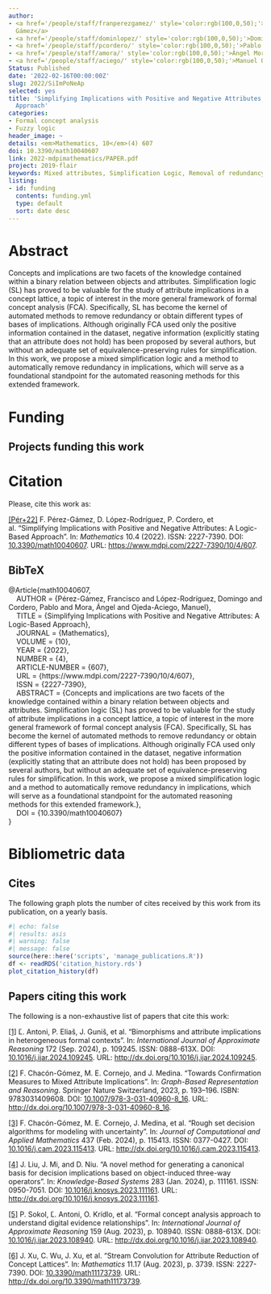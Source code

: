 ```yaml
---
author:
- <a href='/people/staff/franperezgamez/' style='color:rgb(100,0,50);'>Francisco Pérez
  Gámez</a>
- <a href='/people/staff/dominlopez/' style='color:rgb(100,0,50);'>Domingo López Rodríguez</a>
- <a href='/people/staff/pcordero/' style='color:rgb(100,0,50);'>Pablo Cordero</a>
- <a href='/people/staff/amora/' style='color:rgb(100,0,50);'>Ángel Mora</a>
- <a href='/people/staff/aciego/' style='color:rgb(100,0,50);'>Manuel Ojeda-Aciego</a>
Status: Published
date: '2022-02-16T00:00:00Z'
slug: 2022/SiImPoNeAp
selected: yes
title: 'Simplifying Implications with Positive and Negative Attributes: A Logic-Based
  Approach'
categories:
- Formal concept analysis
- Fuzzy logic
header_image: ~
details: <em>Mathematics, 10</em>(4) 607
doi: 10.3390/math10040607
link: 2022-mdpimathematics/PAPER.pdf
project: 2019-flair
keywords: Mixed attributes, Simplification Logic, Removal of redundancy
listing:
- id: funding
  contents: funding.yml
  type: default
  sort: date desc
---
```



# Abstract


Concepts and implications are two facets of the knowledge contained within a binary relation between objects and attributes. Simplification logic (SL) has proved to be valuable for the study of attribute implications in a concept lattice, a topic of interest in the more general framework of formal concept analysis (FCA). Specifically, SL has become the kernel of automated methods to remove redundancy or obtain different types of bases of implications. Although originally FCA used only the positive information contained in the dataset, negative information (explicitly stating that an attribute does not hold) has been proposed by several authors, but without an adequate set of equivalence-preserving rules for simplification. In this work, we propose a mixed simplification logic and a method to automatically remove redundancy in implications, which will serve as a foundational standpoint for the automated reasoning methods for this extended framework.




# Funding
::: {.callout-note appearance='minimal' collapse=false}
## Projects funding this work

:::{#funding}
:::
:::









# Citation
Please, cite this work as:


<a name=bib-math10040607></a>[[Pér+22]](#cite-math10040607) F. Pérez-Gámez, D. López-Rodríguez, P. Cordero, et al. “Simplifying Implications with Positive and Negative Attributes: A Logic-Based Approach”. In: _Mathematics_ 10.4 (2022). ISSN: 2227-7390. DOI: [10.3390/math10040607](https://doi.org/10.3390%2Fmath10040607). URL: [https://www.mdpi.com/2227-7390/10/4/607](https://www.mdpi.com/2227-7390/10/4/607).

::: {.callout-note appearance="minimal" collapse=true}

## BibTeX

@Article{math10040607,<br>&nbsp;&nbsp;&nbsp;&nbsp;AUTHOR = {Pérez-Gámez, Francisco and López-Rodríguez, Domingo and Cordero, Pablo and Mora, Ángel and Ojeda-Aciego, Manuel},<br>&nbsp;&nbsp;&nbsp;&nbsp;TITLE = {Simplifying Implications with Positive and Negative Attributes: A Logic-Based Approach},<br>&nbsp;&nbsp;&nbsp;&nbsp;JOURNAL = {Mathematics},<br>&nbsp;&nbsp;&nbsp;&nbsp;VOLUME = {10},<br>&nbsp;&nbsp;&nbsp;&nbsp;YEAR = {2022},<br>&nbsp;&nbsp;&nbsp;&nbsp;NUMBER = {4},<br>&nbsp;&nbsp;&nbsp;&nbsp;ARTICLE-NUMBER = {607},<br>&nbsp;&nbsp;&nbsp;&nbsp;URL = {https://www.mdpi.com/2227-7390/10/4/607},<br>&nbsp;&nbsp;&nbsp;&nbsp;ISSN = {2227-7390},<br>&nbsp;&nbsp;&nbsp;&nbsp;ABSTRACT = {Concepts and implications are two facets of the knowledge contained within a binary relation between objects and attributes. Simplification logic (SL) has proved to be valuable for the study of attribute implications in a concept lattice, a topic of interest in the more general framework of formal concept analysis (FCA). Specifically, SL has become the kernel of automated methods to remove redundancy or obtain different types of bases of implications. Although originally FCA used only the positive information contained in the dataset, negative information (explicitly stating that an attribute does not hold) has been proposed by several authors, but without an adequate set of equivalence-preserving rules for simplification. In this work, we propose a mixed simplification logic and a method to automatically remove redundancy in implications, which will serve as a foundational standpoint for the automated reasoning methods for this extended framework.},<br>&nbsp;&nbsp;&nbsp;&nbsp;DOI = {10.3390/math10040607}<br>}

:::



# Bibliometric data

## Cites

The following graph plots the number of cites received by this work from its publication, on a yearly basis.

```r
#| echo: false
#| results: asis
#| warning: false
#| message: false
source(here::here('scripts', 'manage_publications.R'))
df <- readRDS('citation_history.rds')
plot_citation_history(df)
```



## Papers citing this work

The following is a non-exhaustive list of papers that cite this work:


<a name=bib-Antoni_2024></a>[[1]](#cite-Antoni_2024) Ľ. Antoni, P. Eliaš, J. Guniš, et al. “Bimorphisms and attribute implications in heterogeneous formal contexts”. In: _International Journal of Approximate Reasoning_ 172 (Sep. 2024), p. 109245. ISSN: 0888-613X. DOI: [10.1016/j.ijar.2024.109245](https://doi.org/10.1016%2Fj.ijar.2024.109245). URL: [http://dx.doi.org/10.1016/j.ijar.2024.109245](http://dx.doi.org/10.1016/j.ijar.2024.109245).

<a name=bib-Chac_n_G_mez_2023></a>[[2]](#cite-Chac_n_G_mez_2023) F. Chacón-Gómez, M. E. Cornejo, and J. Medina. “Towards Confirmation Measures to Mixed Attribute Implications”. In: _Graph-Based Representation and Reasoning_. Springer Nature Switzerland, 2023, p. 193–196. ISBN: 9783031409608. DOI: [10.1007/978-3-031-40960-8_16](https://doi.org/10.1007%2F978-3-031-40960-8_16). URL: [http://dx.doi.org/10.1007/978-3-031-40960-8_16](http://dx.doi.org/10.1007/978-3-031-40960-8_16).

<a name=bib-Chac_n_G_mez_2024></a>[[3]](#cite-Chac_n_G_mez_2024) F. Chacón-Gómez, M. E. Cornejo, J. Medina, et al. “Rough set decision algorithms for modeling with uncertainty”. In: _Journal of Computational and Applied Mathematics_ 437 (Feb. 2024), p. 115413. ISSN: 0377-0427. DOI: [10.1016/j.cam.2023.115413](https://doi.org/10.1016%2Fj.cam.2023.115413). URL: [http://dx.doi.org/10.1016/j.cam.2023.115413](http://dx.doi.org/10.1016/j.cam.2023.115413).

<a name=bib-Liu_2024></a>[[4]](#cite-Liu_2024) J. Liu, J. Mi, and D. Niu. “A novel method for generating a canonical basis for decision implications based on object-induced three-way operators”. In: _Knowledge-Based Systems_ 283 (Jan. 2024), p. 111161. ISSN: 0950-7051. DOI: [10.1016/j.knosys.2023.111161](https://doi.org/10.1016%2Fj.knosys.2023.111161). URL: [http://dx.doi.org/10.1016/j.knosys.2023.111161](http://dx.doi.org/10.1016/j.knosys.2023.111161).

<a name=bib-Sokol_2023></a>[[5]](#cite-Sokol_2023) P. Sokol, Ľ. Antoni, O. Krídlo, et al. “Formal concept analysis approach to understand digital evidence relationships”. In: _International Journal of Approximate Reasoning_ 159 (Aug. 2023), p. 108940. ISSN: 0888-613X. DOI: [10.1016/j.ijar.2023.108940](https://doi.org/10.1016%2Fj.ijar.2023.108940). URL: [http://dx.doi.org/10.1016/j.ijar.2023.108940](http://dx.doi.org/10.1016/j.ijar.2023.108940).

<a name=bib-Xu_2023></a>[[6]](#cite-Xu_2023) J. Xu, C. Wu, J. Xu, et al. “Stream Convolution for Attribute Reduction of Concept Lattices”. In: _Mathematics_ 11.17 (Aug. 2023), p. 3739. ISSN: 2227-7390. DOI: [10.3390/math11173739](https://doi.org/10.3390%2Fmath11173739). URL: [http://dx.doi.org/10.3390/math11173739](http://dx.doi.org/10.3390/math11173739).


